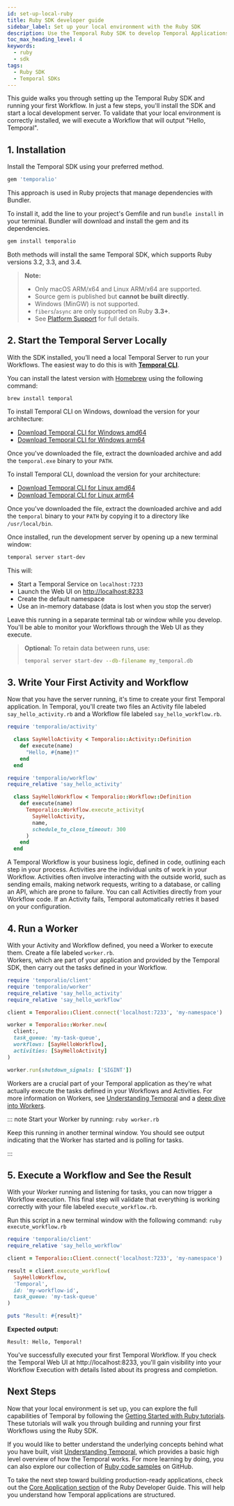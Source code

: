 ```yaml
---
id: set-up-local-ruby
title: Ruby SDK developer guide
sidebar_label: Set up your local environment with the Ruby SDK 
description: Use the Temporal Ruby SDK to develop Temporal Applications, connect to the Temporal Service, test Workflows and Activities, handle failures, send messages, and more.
toc_max_heading_level: 4
keywords:
  - ruby
  - sdk
tags:
  - Ruby SDK
  - Temporal SDKs
---
```


This guide walks you through setting up the Temporal Ruby SDK and running your first Workflow.
In just a few steps, you'll install the SDK and start a local development server.
To validate that your local environment is correctly installed, we will execute a Workflow that will output "Hello, Temporal".

## 1. Installation

Install the Temporal SDK using your preferred method.

<Tabs>
  <TabItem value="gemfile" label="Gemfile">

```ruby
gem 'temporalio'
```

This approach is used in Ruby projects that manage dependencies with Bundler.

To install it, add the line to your project's Gemfile and run `bundle install` in your terminal.
Bundler will download and install the gem and its dependencies.

</TabItem>
</Tabs>

<Tabs>
  <TabItem value="cli" label="Command Line (gem install)">

```bash
gem install temporalio
```

</TabItem>
</Tabs>

Both methods will install the same Temporal SDK, which supports Ruby versions 3.2, 3.3, and 3.4.

> **Note:**
>
> - Only macOS ARM/x64 and Linux ARM/x64 are supported.
> - Source gem is published but **cannot be built directly**.
> - Windows (MinGW) is not supported.
> - `fibers`/`async` are only supported on Ruby **3.3+**.
> - See [Platform Support](#) for full details.

## 2. Start the Temporal Server Locally

With the SDK installed, you’ll need a local Temporal Server to run your Workflows.
The easiest way to do this is with [**Temporal CLI**](https://docs.temporal.io/dev-guide/cli/).

<Tabs groupId="os" queryString>
  <TabItem value="mac" label="macOS">

You can install the latest version with [Homebrew](https://brew.sh) using the following command:

```command
brew install temporal
```

</TabItem>
  <TabItem value="win" label="Windows">

To install Temporal CLI on Windows, download the version for your architecture:

- [Download Temporal CLI for Windows amd64](https://temporal.download/cli/archive/latest?platform=windows&arch=amd64)
- [Download Temporal CLI for Windows arm64](https://temporal.download/cli/archive/latest?platform=windows&arch=arm64)

Once you've downloaded the file, extract the downloaded archive and add the `temporal.exe` binary to your `PATH`.

</TabItem>
  <TabItem value="linux" label="Linux">

To install Temporal CLI, download the version for your architecture:

- [Download Temporal CLI for Linux amd64](https://temporal.download/cli/archive/latest?platform=linux&arch=amd64)
- [Download Temporal CLI for Linux arm64](https://temporal.download/cli/archive/latest?platform=linux&arch=arm64)

Once you've downloaded the file, extract the downloaded archive and add the `temporal` binary to your `PATH` by copying it to a directory like `/usr/local/bin`.

</TabItem>
</Tabs>

Once installed, run the development server by opening up a new terminal window:

```bash
temporal server start-dev
```

This will:

- Start a Temporal Service on `localhost:7233`
- Launch the Web UI on [http://localhost:8233](http://localhost:8233)
- Create the default namespace
- Use an in-memory database (data is lost when you stop the server)

Leave this running in a separate terminal tab or window while you develop.
You'll be able to monitor your Workflows through the Web UI as they execute.

> **Optional:** To retain data between runs, use:
>
> ```bash
> temporal server start-dev --db-filename my_temporal.db
> ```

## 3. Write Your First Activity and Workflow

Now that you have the server running, it's time to create your first Temporal application.
In Temporal, you'll create two files an Activity file labeled `say_hello_activity.rb` and a Workflow file labeled `say_hello_workflow.rb`.

<Tabs>
  <TabItem value="activity" label="Activity (say_hello_activity.rb)">

```ruby
require 'temporalio/activity'

  class SayHelloActivity < Temporalio::Activity::Definition
    def execute(name)
      "Hello, #{name}!"
    end
  end
```

</TabItem>
</Tabs>

<Tabs>
  <TabItem value="workflow" label="Workflow (say_hello_workflow.rb)">

```ruby
require 'temporalio/workflow'
require_relative 'say_hello_activity'

  class SayHelloWorkflow < Temporalio::Workflow::Definition
    def execute(name)
      Temporalio::Workflow.execute_activity(
        SayHelloActivity,
        name,
        schedule_to_close_timeout: 300
      )
    end
  end
```

</TabItem>
</Tabs>

A Temporal Workflow is your business logic, defined in code, outlining each step in your process.
Activities are the individual units of work in your Workflow.
Activities often involve interacting with the outside world, such as sending emails, making network requests, writing to a database, or calling an API, which are prone to failure.
You can call Activities directly from your Workflow code.
If an Activity fails, Temporal automatically retries it based on your configuration.

## 4. Run a Worker

With your Activity and Workflow defined, you need a Worker to execute them.
Create a file labeled `worker.rb`.\
Workers, which are part of your application and provided by the Temporal SDK, then carry out the tasks defined in your Workflow.

<Tabs>
  <TabItem value="worker" label="Worker (worker.rb)">

```ruby
require 'temporalio/client'
require 'temporalio/worker'
require_relative 'say_hello_activity'
require_relative 'say_hello_workflow'

client = Temporalio::Client.connect('localhost:7233', 'my-namespace')

worker = Temporalio::Worker.new(
  client:,
  task_queue: 'my-task-queue',
  workflows: [SayHelloWorkflow],
  activities: [SayHelloActivity]
)

worker.run(shutdown_signals: ['SIGINT'])
```

</TabItem>
</Tabs>

Workers are a crucial part of your Temporal application as they're what actually execute the tasks defined in your Workflows and Activities.
For more information on Workers, see [Understanding Temporal](/evaluate/understanding-temporal#workers) and a [deep dive into Workers](/workers).

::: note
Start your Worker by running:
`ruby worker.rb`

Keep this running in another terminal window.
You should see output indicating that the Worker has started and is polling for tasks.

:::

## 5. Execute a Workflow and See the Result

With your Worker running and listening for tasks, you can now trigger a Workflow execution.
This final step will validate that everything is working correctly with your file labeled `execute_workflow.rb`.

Run this script in a new terminal window with the following command: `ruby execute_workflow.rb`

<Tabs>
  <TabItem value="execute" label="Execute Workflow (execute_workflow.rb)">

```ruby
require 'temporalio/client'
require_relative 'say_hello_workflow'

client = Temporalio::Client.connect('localhost:7233', 'my-namespace')

result = client.execute_workflow(
  SayHelloWorkflow,
  'Temporal',
  id: 'my-workflow-id',
  task_queue: 'my-task-queue'
)

puts "Result: #{result}"
```

</TabItem>
</Tabs>

**Expected output:**

```
Result: Hello, Temporal!
```

You've successfully executed your first Temporal Workflow.
If you check the Temporal Web UI at http://localhost:8233, you'll gain visibility into your Workflow Execution with details listed about its progress and completion.

## Next Steps

Now that your local environment is set up, you can explore the full capabilities of Temporal by following the [Getting Started with Ruby tutorials](https://learn.temporal.io/getting_started/ruby/).
These tutorials will walk you through building and running your first Workflows using the Ruby SDK.

If you would like to better understand the underlying concepts behind what you have built, visit [Understanding Temporal](/understanding-temporal), which provides a basic high level overview of how the Temporal works.
For more learning by doing, you can also explore our collection of [Ruby code samples](https://github.com/temporalio/samples-ruby) on GitHub.

To take the next step toward building production-ready applications, check out the [Core Application section](/develop/ruby/core-application) of the Ruby Developer Guide.
This will help you understand how Temporal applications are structured.

